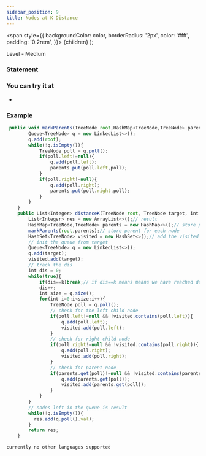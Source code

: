```yaml
---
sidebar_position: 9 
title: Nodes at K Distance
---
```



  <span
    style={{
      backgroundColor: color,
      borderRadius: '2px',
      color: '#fff',
      padding: '0.2rem',
    }}>
    {children}
  </span>
);

Level - <Highlight color="#fece2f">Medium</Highlight>

### Statement

>

### You can try it at

- 

### Example

<Tabs>
<TabItem value="java" label="Java">

```js
 public void markParents(TreeNode root,HashMap<TreeNode,TreeNode> parents){
        Queue<TreeNode> q = new LinkedList<>();
        q.add(root);
        while(!q.isEmpty()){
            TreeNode poll = q.poll();
            if(poll.left!=null){
                q.add(poll.left);
                parents.put(poll.left,poll);
            }
            if(poll.right!=null){
                q.add(poll.right);
                parents.put(poll.right,poll);
            }            
        }
    } 
    public List<Integer> distanceK(TreeNode root, TreeNode target, int k) {
        List<Integer> res = new ArrayList<>();// result
        HashMap<TreeNode,TreeNode> parents = new HashMap<>();// store parents
        markParents(root,parents);// store parent for each node
        HashSet<TreeNode> visited = new HashSet<>();// add the visited node
        // init the queue from target
        Queue<TreeNode> q = new LinkedList<>();
        q.add(target);
        visited.add(target);
        // track the dis
        int dis = 0;
        while(true){
            if(dis==k)break;// if dis==k means means we have reached destination
            dis++;
            int size = q.size();
            for(int i=0;i<size;i++){
                TreeNode poll = q.poll();
                // check for the left child node
                if(poll.left!=null && !visited.contains(poll.left)){
                    q.add(poll.left);
                    visited.add(poll.left);
                }
                // check for right child node
                if(poll.right!=null && !visited.contains(poll.right)){
                    q.add(poll.right);
                    visited.add(poll.right);
                }
                // check for parent node
                if(parents.get(poll)!=null && !visited.contains(parents.get(poll))){
                    q.add(parents.get(poll));
                    visited.add(parents.get(poll));
                }
            }
        }
        // nodes left in the queue is result
        while(!q.isEmpty()){
          res.add(q.poll().val);
        }
        return res;
    }

```

</TabItem>

<TabItem value="other" label="Other">

```
currently no other languages supported
```

</TabItem>

</Tabs>